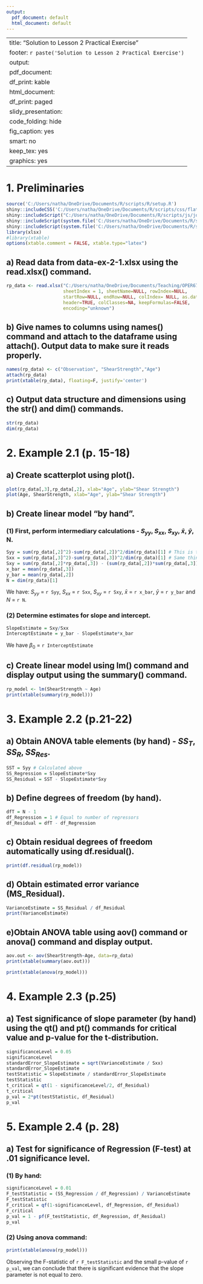 ```yaml
---
output:
  pdf_document: default
  html_document: default
---
```

---
title: "Solution to Lesson 2 Practical Exercise"
footer: `r paste('Solution to Lesson 2 Practical Exercise')`
output:
  pdf_document:
    df_print: kable
  html_document:
    df_print: paged
  slidy_presentation:
    code_folding: hide
    fig_caption: yes
    smart: no
keep_tex: yes
graphics: yes
---

# 1. Preliminaries

```r
source('C:/Users/natha/OneDrive/Documents/R/scripts/R/setup.R')
shiny::includeCSS('C:/Users/natha/OneDrive/Documents/R/scripts/css/flat-slidy.css')
shiny::includeScript("C:/Users/natha/OneDrive/Documents/R/scripts/js/jquery.min.js")
shiny::includeScript(system.file('C:/Users/natha/OneDrive/Documents/R/scripts','js','tpt-scroll.js'))
shiny::includeScript(system.file('C:/Users/natha/OneDrive/Documents/R/scripts','js','hideout.js'))
library(xlsx)
#library(xtable)
options(xtable.comment = FALSE, xtable.type="latex")
```

## a) Read data from data-ex-2-1.xlsx using the read.xlsx() command.

```r
rp_data <- read.xlsx("C:/Users/natha/OneDrive/Documents/Teaching/OPER679/WI23/Practical Exercises/Examples/data-ex-2-1.xlsx", 
                     sheetIndex = 1, sheetName=NULL, rowIndex=NULL,
                     startRow=NULL, endRow=NULL, colIndex= NULL, as.data.frame=TRUE, 
                     header=TRUE, colClasses=NA, keepFormulas=FALSE,
                     encoding="unknown")
```

## b) Give names to columns using names() command and attach to the dataframe using attach(). Output data to make sure it reads properly.
```r
names(rp_data) <- c("Observation", "ShearStrength","Age")
attach(rp_data)
print(xtable(rp_data), floating=F, justify='center')
```

## c) Output data structure and dimensions using the str() and dim() commands.
```r
str(rp_data)
dim(rp_data)
```


# 2. Example 2.1 (p. 15-18)
## a) Create scatterplot using plot().
```r
plot(rp_data[,3],rp_data[,2], xlab="Age", ylab="Shear Strength")
plot(Age, ShearStrength, xlab="Age", ylab="Shear Strength")
```

## b) Create linear model "by hand".
### (1) First, perform intermediary calculations - $S_{yy}$, $S_{xx}$, $S_{xy}$, $\bar{x}$, $\bar{y}$, N.
```r
Syy = sum(rp_data[,2]^2)-sum(rp_data[,2])^2/dim(rp_data)[1] # This is the shortcut SST formula
Sxx = sum(rp_data[,3]^2)-sum(rp_data[,3])^2/dim(rp_data)[1] # Same thing, just for independent variable
Sxy = sum(rp_data[,2]*rp_data[,3]) - (sum(rp_data[,2])*sum(rp_data[,3]))/dim(rp_data)[1]
x_bar = mean(rp_data[,3])
y_bar = mean(rp_data[,2])
N = dim(rp_data)[1]
```

We have: $S_{yy}$ = `r Syy`, $S_{xx}$ = `r Sxx`, $S_{xy}$ = `r Sxy`, $\bar{x}$ = `r x_bar`,
$\bar{y}$ = `r y_bar` and $N$ = `r N`.

### (2) Determine estimates for slope and intercept.
```r
SlopeEstimate = Sxy/Sxx
InterceptEstimate = y_bar - SlopeEstimate*x_bar
```

We have $\beta_0$ = `r InterceptEstimate`

## c) Create linear model using lm() command and display output using the summary() command.
```r
rp_model <- lm(ShearStrength ~ Age)
print(xtable(summary(rp_model)))
```

# 3. Example 2.2 (p.21-22)
## a) Obtain ANOVA table elements (by hand) - $SS_T$, $SS_R$, $SS_{Res}$.
```r
SST = Syy # Calculated above
SS_Regression = SlopeEstimate*Sxy
SS_Residual = SST - SlopeEstimate*Sxy
```
## b) Define degrees of freedom (by hand).
```r
dfT = N - 1
df_Regression = 1 # Equal to number of regressors
df_Residual = dfT - df_Regression
```

## c) Obtain residual degrees of freedom automatically using df.residual().
```r
print(df.residual(rp_model))

```

## d) Obtain estimated error variance (MS_Residual).
```r
VarianceEstimate = SS_Residual / df_Residual
print(VarianceEstimate)
```

## e)Obtain ANOVA table using aov() command or anova() command and display output.
```r
aov.out <- aov(ShearStrength~Age, data=rp_data)
print(xtable(summary(aov.out)))

print(xtable(anova(rp_model)))
```

# 4. Example 2.3 (p.25)
## a) Test significance of slope parameter (by hand) using the qt() and pt() commands for critical value and p-value for the t-distribution.
```r
significanceLevel = 0.05
significanceLevel
standardError_SlopeEstimate = sqrt(VarianceEstimate / Sxx)
standardError_SlopeEstimate
testStatistic = SlopeEstimate / standardError_SlopeEstimate
testStatistic
t_critical = qt(1 - significanceLevel/2, df_Residual)
t_critical
p_val = 2*pt(testStatistic, df_Residual)
p_val
```

# 5. Example 2.4 (p. 28) 
## a) Test for significance of Regression (F-test) at .01 significance level.

### (1) By hand:
```r
significanceLevel = 0.01
F_testStatistic = (SS_Regression / df_Regression) / VarianceEstimate
F_testStatistic
F_critical = qf(1-significanceLevel, df_Regression, df_Residual)
F_critical
p_val = 1 - pf(F_testStatistic, df_Regression, df_Residual)
p_val
```

### (2) Using anova command:
```r
print(xtable(anova(rp_model)))
```

Observing the F-statistic of `r F_testStatistic` and the small p-value of `r p_val`, we can conclude that there is significant evidence that the slope parameter is not equal to zero.